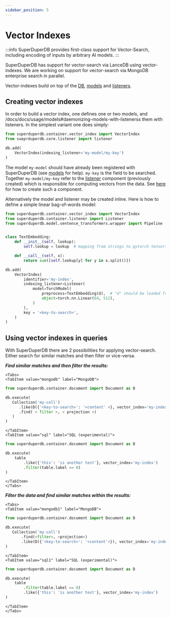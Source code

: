 ```yaml
---
sidebar_position: 5
---
```


# Vector Indexes 

:::info
SuperDuperDB provides first-class support for Vector-Search, including 
encoding of inputs by arbitrary AI models.
:::

SuperDuperDB has support for vector-search via LanceDB using vector-indexes.
We are working on support for vector-search via MongoDB enterprise search in parallel.

Vector-indexes build on top of the [DB](db), [models](models) and [listeners](listeners).

## Creating vector indexes

In order to build a vector index, one defines one or two models, and /docs/docs/usage/models#daemonizing-models-with-listenerss them with listeners.
In the simplest variant one does simply:

```python
from superduperdb.container.vector_index import VectorIndex
from sueprduperdb.core.listener import listener

db.add(
    VectorIndex(indexing_listener='my-model/my-key')
)
```

The model `my-model` should have already been registered with SuperDuperDB (see [models](models) for help). `my-key` is the field to be searched. Together `my-model/my-key` refer to the [listener](/docs/docs/usage/models#daemonizing-models-with-listeners) component (previously created) which is responsible for computing vectors from the data.
See [here](/docs/docs/usage/models#daemonizing-models-with-listeners) for how to create such a component.

Alternatively the model and listener may be created inline. 
Here is how to define a simple linear bag-of-words model:

```python
from superduperdb.container.vector_index import VectorIndex
from superduperdb.container.listener import Listener
from superduperdb.model.sentence_transformers.wrapper import Pipeline


class TextEmbedding:
    def __init__(self, lookup):
        self.lookup = lookup  # mapping from strings to pytorch tensors

    def __call__(self, x):
        return sum([self.lookup[y] for y in x.split()])

db.add(
    VectorIndex(
        identifier='my-index',
        indexing_listener=Listener(
            model=TorchModel(
                preprocess=TextEmbedding(d),  # "d" should be loaded from disk
                object=torch.nn.Linear(64, 512),
            )
        ),
        key = '<key-to-search>',
    )
)
```

## Using vector indexes in queries


With SuperDuperDB there are 2 possibilities for applying vector-search. Either search
for similar matches and then filter or vice-versa.

***Find similar matches and then filter the results:***

```mdx-code-block
<Tabs>
<TabItem value="mongodb" label="MongoDB">
```

```python
from superduperdb.container.document import Document as D

db.execute(
   Collection('my-coll')
      .like(D({'<key-to-search>': '<content' >}, vector_index='my-index')
      .find( < filter >, < projection >)
   )
)
```

```mdx-code-block
</TabItem>
<TabItem value="sql" label="SQL (experimental)">
```

```python
from superduperdb.container.document import Document as D

db.execute(
    table
        .like({'this': 'is another test'}, vector_index='my-index')
        .filter(table.label == 0)
)
```

```mdx-code-block
</TabItem>
</Tabs>
```

***Filter the data and find similar matches within the results:***

```mdx-code-block
<Tabs>
<TabItem value="mongodb1" label="MongoDB">
```

```python
from superduperdb.container.document import Document as D

db.execute(
   Collection('my-coll')
       .find(<filter>, <projection>)
       .like(D({'<key-to-search>': '<content'>}), vector_index='my-index')
)
```

```mdx-code-block
</TabItem>
<TabItem value="sql1" label="SQL (experimental)">
```

```python
from superduperdb.container.document import Document as D

db.execute(
    table
        .filter(table.label == 0)
        .like({'this': 'is another test'}, vector_index='my-index')
)
```

```mdx-code-block
</TabItem>
</Tabs>
```
